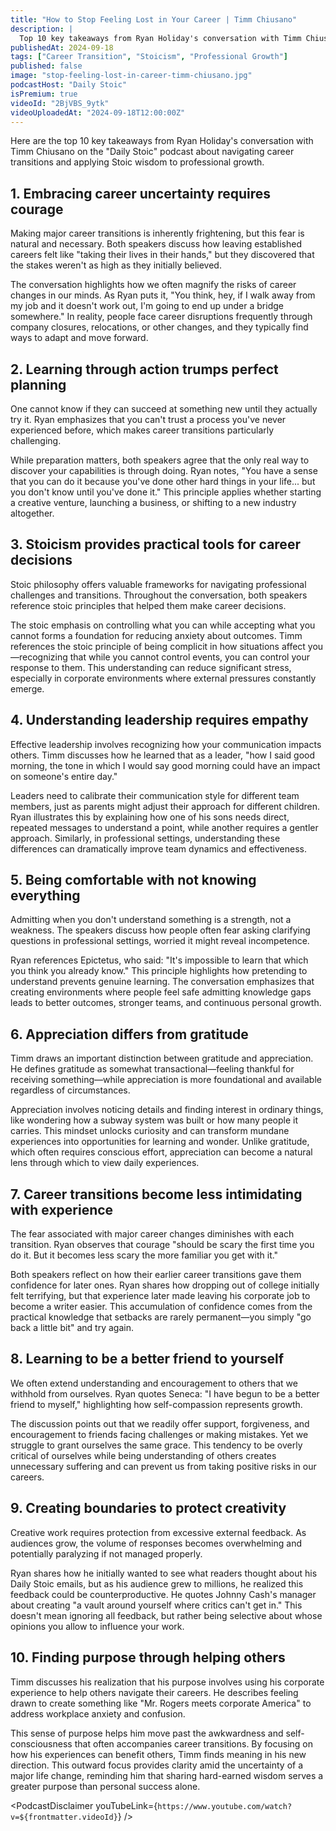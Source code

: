 ```yaml
---
title: "How to Stop Feeling Lost in Your Career | Timm Chiusano"
description: |
  Top 10 key takeaways from Ryan Holiday's conversation with Timm Chiusano on the "Daily Stoic" podcast about navigating career transitions and applying Stoic wisdom to professional growth.
publishedAt: 2024-09-18
tags: ["Career Transition", "Stoicism", "Professional Growth"]
published: false
image: "stop-feeling-lost-in-career-timm-chiusano.jpg"
podcastHost: "Daily Stoic"
isPremium: true
videoId: "2BjVBS_9ytk"
videoUploadedAt: "2024-09-18T12:00:00Z"
---
```



<PodcastSummaryPageLayout frontmatter={frontmatter}>

Here are the top 10 key takeaways from Ryan Holiday's conversation with Timm Chiusano on the "Daily Stoic" podcast about navigating career transitions and applying Stoic wisdom to professional growth.

## 1. Embracing career uncertainty requires courage

Making major career transitions is inherently frightening, but this fear is natural and necessary. Both speakers discuss how leaving established careers felt like "taking their lives in their hands," but they discovered that the stakes weren't as high as they initially believed.

The conversation highlights how we often magnify the risks of career changes in our minds. As Ryan puts it, "You think, hey, if I walk away from my job and it doesn't work out, I'm going to end up under a bridge somewhere." In reality, people face career disruptions frequently through company closures, relocations, or other changes, and they typically find ways to adapt and move forward.

## 2. Learning through action trumps perfect planning

One cannot know if they can succeed at something new until they actually try it. Ryan emphasizes that you can't trust a process you've never experienced before, which makes career transitions particularly challenging.

While preparation matters, both speakers agree that the only real way to discover your capabilities is through doing. Ryan notes, "You have a sense that you can do it because you've done other hard things in your life... but you don't know until you've done it." This principle applies whether starting a creative venture, launching a business, or shifting to a new industry altogether.

## 3. Stoicism provides practical tools for career decisions

Stoic philosophy offers valuable frameworks for navigating professional challenges and transitions. Throughout the conversation, both speakers reference stoic principles that helped them make career decisions.

The stoic emphasis on controlling what you can while accepting what you cannot forms a foundation for reducing anxiety about outcomes. Timm references the stoic principle of being complicit in how situations affect you—recognizing that while you cannot control events, you can control your response to them. This understanding can reduce significant stress, especially in corporate environments where external pressures constantly emerge.

## 4. Understanding leadership requires empathy

Effective leadership involves recognizing how your communication impacts others. Timm discusses how he learned that as a leader, "how I said good morning, the tone in which I would say good morning could have an impact on someone's entire day."

Leaders need to calibrate their communication style for different team members, just as parents might adjust their approach for different children. Ryan illustrates this by explaining how one of his sons needs direct, repeated messages to understand a point, while another requires a gentler approach. Similarly, in professional settings, understanding these differences can dramatically improve team dynamics and effectiveness.

## 5. Being comfortable with not knowing everything

Admitting when you don't understand something is a strength, not a weakness. The speakers discuss how people often fear asking clarifying questions in professional settings, worried it might reveal incompetence.

Ryan references Epictetus, who said: "It's impossible to learn that which you think you already know." This principle highlights how pretending to understand prevents genuine learning. The conversation emphasizes that creating environments where people feel safe admitting knowledge gaps leads to better outcomes, stronger teams, and continuous personal growth.

## 6. Appreciation differs from gratitude

Timm draws an important distinction between gratitude and appreciation. He defines gratitude as somewhat transactional—feeling thankful for receiving something—while appreciation is more foundational and available regardless of circumstances.

Appreciation involves noticing details and finding interest in ordinary things, like wondering how a subway system was built or how many people it carries. This mindset unlocks curiosity and can transform mundane experiences into opportunities for learning and wonder. Unlike gratitude, which often requires conscious effort, appreciation can become a natural lens through which to view daily experiences.

## 7. Career transitions become less intimidating with experience

The fear associated with major career changes diminishes with each transition. Ryan observes that courage "should be scary the first time you do it. But it becomes less scary the more familiar you get with it."

Both speakers reflect on how their earlier career transitions gave them confidence for later ones. Ryan shares how dropping out of college initially felt terrifying, but that experience later made leaving his corporate job to become a writer easier. This accumulation of confidence comes from the practical knowledge that setbacks are rarely permanent—you simply "go back a little bit" and try again.

## 8. Learning to be a better friend to yourself

We often extend understanding and encouragement to others that we withhold from ourselves. Ryan quotes Seneca: "I have begun to be a better friend to myself," highlighting how self-compassion represents growth.

The discussion points out that we readily offer support, forgiveness, and encouragement to friends facing challenges or making mistakes. Yet we struggle to grant ourselves the same grace. This tendency to be overly critical of ourselves while being understanding of others creates unnecessary suffering and can prevent us from taking positive risks in our careers.

## 9. Creating boundaries to protect creativity

Creative work requires protection from excessive external feedback. As audiences grow, the volume of responses becomes overwhelming and potentially paralyzing if not managed properly.

Ryan shares how he initially wanted to see what readers thought about his Daily Stoic emails, but as his audience grew to millions, he realized this feedback could be counterproductive. He quotes Johnny Cash's manager about creating "a vault around yourself where critics can't get in." This doesn't mean ignoring all feedback, but rather being selective about whose opinions you allow to influence your work.

## 10. Finding purpose through helping others

Timm discusses his realization that his purpose involves using his corporate experience to help others navigate their careers. He describes feeling drawn to create something like "Mr. Rogers meets corporate America" to address workplace anxiety and confusion.

This sense of purpose helps him move past the awkwardness and self-consciousness that often accompanies career transitions. By focusing on how his experiences can benefit others, Timm finds meaning in his new direction. This outward focus provides clarity amid the uncertainty of a major life change, reminding him that sharing hard-earned wisdom serves a greater purpose than personal success alone.

<PodcastDisclaimer
  youTubeLink={`https://www.youtube.com/watch?v=${frontmatter.videoId}`}
/>

</PodcastSummaryPageLayout>

